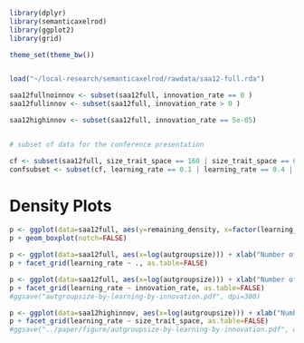 ```r
library(dplyr)
library(semanticaxelrod)
library(ggplot2)
library(grid)

theme_set(theme_bw())


load("~/local-research/semanticaxelrod/rawdata/saa12-full.rda")

saa12fullnoinnov <- subset(saa12full, innovation_rate == 0 )
saa12fullinnov <- subset(saa12full, innovation_rate > 0 )

saa12highinnov <- subset(saa12full, innovation_rate == 5e-05)


# subset of data for the conference presentation

cf <- subset(saa12full, size_trait_space == 160 | size_trait_space == 640 | size_trait_space == 2496 | size_trait_space == 62496 )
confsubset <- subset(cf, learning_rate == 0.1 | learning_rate == 0.4 | learning_rate == 0.9)


```

# Density Plots #

```r

p <- ggplot(data=saa12full, aes(y=remaining_density, x=factor(learning_rate), fill=factor(innovation_rate))) + ylab("Normalized Trait Tree Size") + xlab("Prerequisite Learning Rate") + labs(fill="Global Innovation Rate")
p + geom_boxplot(notch=FALSE)

```


```r
p <- ggplot(data=saa12full, aes(x=log(autgroupsize))) + xlab("Number of Symmetries in Culture Samples log |Aut(g)|") + geom_density(fill="darkgrey")
p + facet_grid(learning_rate ~ ., as.table=FALSE)
```


```r
p <- ggplot(data=saa12full, aes(x=log(autgroupsize))) + xlab("Number of Symmetries in Culture Samples log |Aut(g)|") + geom_density(fill="darkgrey")
p + facet_grid(learning_rate ~ innovation_rate, as.table=FALSE)
#ggsave("autgroupsize-by-learning-by-innovation.pdf", dpi=300)
```

```r
p <- ggplot(data=saa12highinnov, aes(x=log(autgroupsize))) + xlab("Number of Symmetries in Culture Samples log |Aut(g)|") + geom_density(fill="darkgrey")
p + facet_grid(learning_rate ~ size_trait_space, as.table=FALSE)
#ggsave("../paper/figure/autgroupsize-by-learning-by-innovation.pdf", dpi=300)
```
